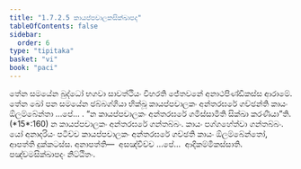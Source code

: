 ```yaml
---
title: "1.7.2.5 කායප්පචාලකසික්ඛාපද"
tableOfContents: false
sidebar:
  order: 6
type: "tipitaka"
basket: "vi"
book: "paci"
---
```



<DynamicBreadcrumb />

<Division number="590" book="paci">

<Paragraph number="1755" book="paci">
තේන සමයේන බුද්ධෝ භගවා සාවත්ථියං විහරති ජේතවනේ අනාථපිණ්ඩිකස්ස ආරාමේ. තේන ඛෝ පන සමයේන ඡබ්බග්ගියා භික්ඛූ කායප්පචාලකං අන්තරඝරේ ගච්ඡන්ති කායං ඕලම්බේන්තා …පේ… .
</Paragraph>

<Paragraph number="1756" book="paci">
<Emphasis>“න කායප්පචාලකං අන්තරඝරේ ගමිස්සාමීති සික්ඛා කරණීයා”</Emphasis>ති. (*15*:<Emphasis>160</Emphasis>)
</Paragraph>

<Paragraph number="1757" book="paci">
න කායප්පචාලකං අන්තරඝරේ ගන්තබ්බං. කායං පග්ගහේත්වා ගන්තබ්බං. යෝ අනාදරියං පටිච්ච කායප්පචාලකං අන්තරඝරේ ගච්ඡති කායං ඕලම්බේන්තෝ, ආපත්ති දුක්කටස්ස.
</Paragraph>

<Paragraph number="1758" book="paci">
අනාපත්ති—  අසඤ්චිච්ච …පේ…  ආදිකම්මිකස්සාති.

</Paragraph>
</Division>

<Paragraph number="1759" type="center" book="paci">
පඤ්චමසික්ඛාපදං නිට්ඨිතං.
</Paragraph>